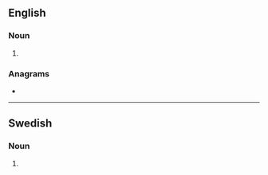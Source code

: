 ==English==

===Noun===
{{head|en|noun form}}

# {{plural of|en|exporter}}

===Anagrams===
* {{anagrams|en|a=eeoprrstx|re-exports|reexports}}

----

==Swedish==

===Noun===
{{head|sv|noun form}}

# {{sv-noun-form-indef-gen-pl|export}}